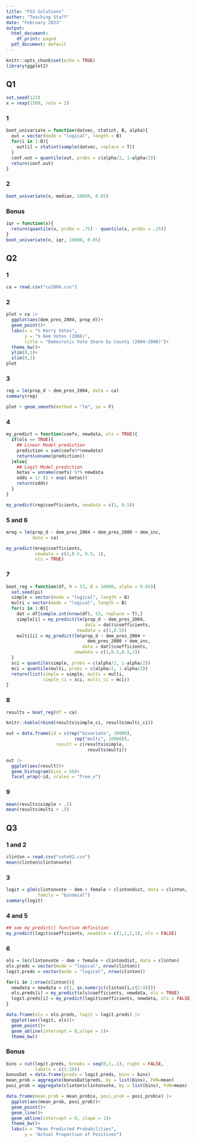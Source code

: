 ```yaml
---
title: "PS3 Solutions"
author: "Teaching Staff"
date: "February 2023"
output:
  html_document:
    df_print: paged
  pdf_document: default
---
```


```r
knitr::opts_chunk$set(echo = TRUE)
library(ggplot2)
```

## Q1

```r
set.seed(123)
x = rexp(1500, rate = 2)
```

### 1 

```r
boot_univariate = function(datvec, statint, B, alpha){
  out = vector(mode = "logical", length = B)
  for(i in 1:B){
    out[i] = statint(sample(datvec, replace = T))
  }
  conf.out = quantile(out, probs = c(alpha/2, 1-alpha/2))
  return(conf.out)
}

```

### 2 
```r
boot_univariate(x, median, 10000, 0.05)
```

### Bonus 

```r
iqr = function(x){
  return(quantile(x, probs = .75) - quantile(x, probs = .25))
}
boot_univariate(x, iqr, 10000, 0.05)
```

## Q2

### 1

```r
ca = read.csv("ca2006.csv")
```

### 2 

```r
plot = ca |>
  ggplot(aes(dem_pres_2004, prop_d))+
  geom_point()+
  labs(x = "% Kerry Votes",
       y = "% Dem Votes (2006)",
       title = "Democratic Vote Share by County (2004-2006)")+
  theme_bw()+
  ylim(0,1)+
  xlim(0,1)
plot
```

### 3 

```r
reg = lm(prop_d ~ dem_pres_2004, data = ca)
summary(reg)
```

```r
plot + geom_smooth(method = "lm", se = F)
```

### 4 
```r
my_predict = function(coefs, newdata, ols = TRUE){
  if(ols == TRUE){
    ## Linear Model prediction 
    prediction = sum(coefs%*%newdata)
    return(unname(prediction))
  }else{
    ## Logit Model prediction 
    betas = unname(coefs) %*% newdata
    odds = 1/ (1 + exp(-betas))
    return(odds)
  }
}

my_predict(reg$coefficients, newdata = c(1, 0.5))
```

### 5 and 6 

```r
mreg = lm(prop_d ~ dem_pres_2004 + dem_pres_2000 + dem_inc,
          data = ca)

my_predict(mreg$coefficients, 
           newdata = c(1,0.5, 0.5, 1), 
           ols = TRUE)
```

### 7 

```r
boot_reg = function(df, N = 53, B = 10000, alpha = 0.05){
  set.seed(pi)
  simple = vector(mode = "logical", length = B)
  multi = vector(mode = "logical", length = B)
  for(i in 1:B){
    dat = df[sample.int(nrow(df), 53, replace = T),]
    simple[i] = my_predict(lm(prop_d ~ dem_pres_2004, 
                              data = dat)$coefficients,
                           newdata = c(1,0.5))
    multi[i] = my_predict(lm(prop_d ~ dem_pres_2004 + 
                               dem_pres_2000 + dem_inc,
                             data = dat)$coefficients, 
                          newdata = c(1,0.5,0.5,1))
  }
  sci = quantile(simple, probs = c(alpha/2, 1-alpha/2))
  mci = quantile(multi, probs = c(alpha/2, 1-alpha/2))
  return(list(simple = simple, multi = multi,
              simple_ci = sci, multi_ci = mci))
}
```

### 8 

```r
results = boot_reg(df = ca)
```

```r
knitr::kable(rbind(results$simple_ci, results$multi_ci))
```

```r
out = data.frame(id = c(rep("bivariate", 10000), 
                          rep("multi", 10000)),
                   result = c(results$simple, 
                               results$multi))
```


```r
out |>
  ggplot(aes(result))+
  geom_histogram(bins = 50)+
  facet_wrap(~id, scales = "free_x")
```

### 9 

```r
mean(results$simple > .5)
mean(results$multi > .5)
```

## Q3 

### 1 and 2 

```r
clinton = read.csv("vote92.csv")
mean(clinton$clintonvote)
```


### 3 

```r
logit = glm(clintonvote ~ dem + female + clintondist, data = clinton,
            family = "binomial")
summary(logit)
```

### 4 and 5 

```r
## see my_predict() function definition 
my_predict(logit$coefficients, newdata = c(1,1,1,1), ols = FALSE)
```

### 6 

```r
ols = lm(clintonvote ~ dem + female + clintondist, data = clinton)
ols.preds = vector(mode = "logical", nrow(clinton))
logit.preds = vector(mode = "logical", nrow(clinton))

for(i in 1:nrow(clinton)){
  newdata = newdata = c(1, as.numeric(clinton[i,c(2:4)]))
  ols.preds[i] = my_predict(ols$coefficients, newdata, ols = TRUE)
  logit.preds[i] = my_predict(logit$coefficients, newdata, ols = FALSE)
}
```

```r
data.frame(ols = ols.preds, logit = logit.preds) |>
  ggplot(aes(logit, ols))+
  geom_point()+
  geom_abline(intercept = 0,slope = 1)+
  theme_bw()
```

### Bonus 
```r
bins = cut(logit.preds, breaks = seq(0,1,.1), right = FALSE,
           labels = c(1:10))
bonusDat = data.frame(preds = logit.preds, bins = bins)
mean_prob = aggregate(bonusDat$preds, by = list(bins), FUN=mean)
posi_prob = aggregate(clinton$clintonvote, by = list(bins), FUN=mean)

data.frame(mean_prob = mean_prob$x, posi_prob = posi_prob$x) |>
  ggplot(aes(mean_prob, posi_prob))+
  geom_point()+
  geom_line()+
  geom_abline(intercept = 0, slope = 1)+
  theme_bw()+
  labs(x = "Mean Predicted Probabilities",
       y = "Actual Proportion of Positives")

```